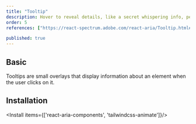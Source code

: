 ```yaml
---
title: "Tooltip"
description: Hover to reveal details, like a secret whispering info, perfect for extra hints or help where needed.
order: 5
references: ["https://react-spectrum.adobe.com/react-aria/Tooltip.html#props", "https://github.com/jamiebuilds/tailwindcss-animate"]

published: true
---
```


## Basic
Tooltips are small overlays that display information about an element when the user clicks on it.
<How toUse="overlays/tooltip-demo" />

## Installation

<Install items={['react-aria-components', 'tailwindcss-animate']}/>

<SourceCode toShow='tooltip'/>
